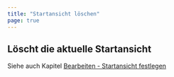 ```yaml
---
title: "Startansicht löschen"
page: true
---
```

## L&#246;scht die aktuelle Startansicht

Siehe auch Kapitel [Bearbeiten - Startansicht festlegen](../ansicht/startuebersichtfestlegen)

